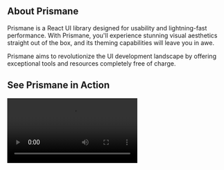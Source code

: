 <ImageBanner />

## About Prismane

Prismane is a React UI library designed for usability and lightning-fast performance. With Prismane, you'll experience stunning visual aesthetics straight out of the box, and its theming capabilities will leave you in awe.

Prismane aims to revolutionize the UI development landscape by offering exceptional tools and resources completely free of charge.

## See Prismane in Action

<Video src="https://www.youtube.com/embed/VhDe3jygZVc?si=Lf5t7Z-ARZABABD4"/>

## FAQ

### What is Prismane?

Prismane is a modern and feature-rich React UI have-it-all library that provides a beautiful and customizable set of tools for building user interfaces.

### Does Prismane support responsive design?

Yes, Prismane fully supports responsive design. It includes responsive and adaptive components, allowing your application to adapt beautifully across different screen sizes and devices.

### Is Prismane suitable for enterprise-level projects?

Absolutely! Prismane is designed to be scalable and performant, making it a great fit for both small projects and large enterprise-level applications. Its well-organized codebase and performance optimizations ensure smooth performance even in complex applications.

### Can I use Prismane with different styling methodologies (e.g., CSS-in-JS, Sass)?

Yes, Prismane is flexible when it comes to styling. It allows you to use various styling methodologies, including CSS-in-JS libraries like Styled Components or Emotion, or traditional CSS/Sass for styling components.

### Is Prismane actively maintained and supported?

Yes, Prismane is actively maintained by a dedicated team of developers. It receives regular updates and improvements, ensuring compatibility with the latest versions of React and addressing any reported issues promptly.

### Can I integrate Prismane with other React libraries or tools?

Yes, Prismane is designed to be flexible and can be easily integrated with other React libraries and tools. It plays well with popular state management libraries like Redux or MobX, also with form validation libraries like Zod, making it easy to integrate with different tools.

## Community

Prismane has a growing community of people that are keen on development and UI. If you are one of them, feel free to join!

<Community />

## Contributing

At Prismane, we believe that open-source development thrives on collaboration and community involvement. We welcome contributions from developers of all skill levels and backgrounds, as every contribution plays a vital role in making Prismane better.
